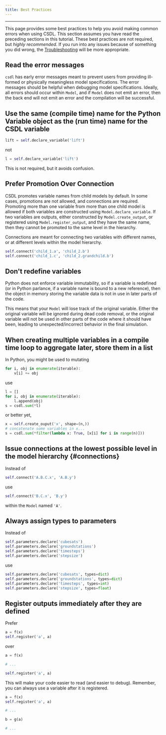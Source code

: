 ```yaml
---
title: Best Practices
---
```


------------------------------------------------------------------------


This page provides some best practices to help you avoid making common
errors when using CSDL.
This section assumes you have read the preceding sections in this
tutorial.
These best practices are not required, but _highly recommended_.
If you run into any issues because of something you did wrong, the
[Troubleshooting](../troubleshooting) will be more appropriate.

## Read the error messages

``csdl`` has early error messages meant to prevent users from providing
ill-formed or physically meaningless model specifications.
The error messages should be helpful when debugging model
specifications.
Ideally, all errors should occur within ``Model``, and if ``Model`` does
not emit an error, then the back end will not emit an error and the
compilation will be successful.

## Use the same (compile time) name for the Python Variable object as the (run time) name for the CSDL variable

```py
lift = self.declare_variable('lift')
```

not

```py
l = self.declare_variable('lift')
```

This is not required, but it avoids confusion.

<!--
## Do not redefine a variable

CSDL is designed so that variables are immutable -- once a variable is
defined, it cannot be modified.
There are two reasons for this.
First, it makes code easier to reason about.
If a variable is defined once, then there is no confusion about what a
variable represents when it is used later.
The second reason is that each variable is actually a node in the IR.

Unfortunately, Python does not enforce immutability, so it's possible to
bind the same name to a new object in large code bases.

Here's an example to illustrate the behavior.

```py
class Example(Model):
    def define(self):
        r = self.declare_variable('r')
        s = 3*r
        self.register_output('s', s)

        t = s**2
        self.register_output('t', t)

        s = 2*t
        u = s + 4
        self.register_output('u', u)
```

The first `s` and the second

The ``=`` operator doesn't assign the value on the right hand side to a
variable on the left hand side; instead, ``=`` binds the variable name
on the left hand side to the value on the right.
Each variable is simply a reference to an object in memory.
If a variable name is bound to a different object, then there is more
than one object that has been referenced with the same name and it
becomes unclear which object is being referenced in other parts of the
code.
Unfortunately, there is no way for Python to enforce that one variable
name can only be bound to one object throughout the lifetime of that
variable.

-->

## Prefer Promotion Over Connection

CSDL promotes variable names from child models by default.
In some cases, promotions are not allowed, and connections are required.
Promoting more than one variable from more than one child model is
allowed if both variables are constructed using
`Model.declare_variable`.
If two variables are outputs, either constructed by
`Model.create_output`, or registered using `Model.register_output`, and
they have the same name, then they cannot be promoted to the same level
in the hierarchy.

Connections are meant for connecting two variables with different names,
or at different levels within the model hierarchy.

```py
self.connect('child_1.a', 'child_2.b')
self.connect('child_1.c', 'child_2.grandchild.b')
```

## Don't redefine variables

Python does not enforce variable immutability, so if a variable is redefined (or
in Python parlance, if a variable name is bound to a new reference),
then the object in memory storing the variable data is not in use in
later parts of the code.

This means that your `Model` will lose track of the original variable.
Either the original variable will be ignored during dead code removal,
or the original variable will not be used in other parts of the code
where it should have been, leading to unexpected/incorrect behavior in
the final simulation.

## When creating multiple variables in a compile time loop to aggregate later, store them in a list

In Python, you might be used to mutating

```py
for i, obj in enumerate(iterable):
    v[i] += obj
```

use

```py
l = []
for i, obj in enumerate(iterable):
    l.append(obj)
s = csdl.sum(*l)
```

or better yet,

```py
x = self.create_ouput('x', shape=(n,))
# concatenate some variables in x...
s = csdl.sum(*filter(lambda x: True, [x[i] for i in range(n)]))
```

## Issue connections at the lowest possible level in the model hierarchy {#connections}


Instead of

```py
self.connect('A.B.C.x', 'A.B.y')
```

use

```py
self.connect('B.C.x', 'B.y')
```

within the `Model` named `'A'`.

## Always assign types to parameters

Instead of

```py
self.parameters.declare('cubesats')
self.parameters.declare('groundstations')
self.parameters.declare('timesteps')
self.parameters.declare('stepsize')
```

use

```py
self.parameters.declare('cubesats', types=dict)
self.parameters.declare('groundstations', types=dict)
self.parameters.declare('timesteps', types=int)
self.parameters.declare('stepsize', types=float)
```


## Register outputs immediately after they are defined

Prefer

```py
a = f(x)
self.register('a', a)
```

over

```py
a = f(x)

# ...

self.register('a', a)
```

This will make your code easier to read (and easier to debug).
Remember, you can always use a variable after it is registered.

```py
a = f(x)
self.register('a', a)

# ...

b = g(a)

# ...
```
